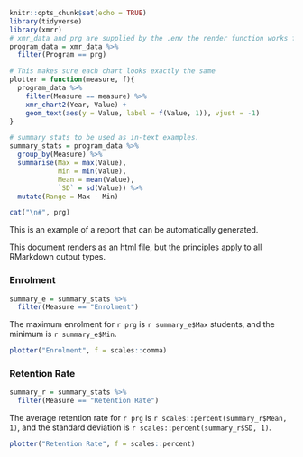 ```r
knitr::opts_chunk$set(echo = TRUE)
library(tidyverse)
library(xmrr)
# xmr_data and prg are supplied by the .env the render function works from
program_data = xmr_data %>% 
  filter(Program == prg)
```

```r
# This makes sure each chart looks exactly the same
plotter = function(measure, f){
  program_data %>% 
    filter(Measure == measure) %>% 
    xmr_chart2(Year, Value) + 
    geom_text(aes(y = Value, label = f(Value, 1)), vjust = -1)
}
```

```r
# summary stats to be used as in-text examples. 
summary_stats = program_data %>% 
  group_by(Measure) %>% 
  summarise(Max = max(Value), 
            Min = min(Value), 
            Mean = mean(Value),
            `SD` = sd(Value)) %>% 
  mutate(Range = Max - Min)
```

```r
cat("\n#", prg)
```

This is an example of a report that can be automatically generated. 

This document renders as an html file, but the principles apply to all RMarkdown output types. 

### Enrolment

```r
summary_e = summary_stats %>% 
  filter(Measure == "Enrolment")
```

The maximum enrolment for `r prg` is `r summary_e$Max` students, and the minimum is `r summary_e$Min`.

```r
plotter("Enrolment", f = scales::comma)
```

### Retention Rate

```r
summary_r = summary_stats %>% 
  filter(Measure == "Retention Rate")
```

The average retention rate for `r prg` is `r scales::percent(summary_r$Mean, 1)`, and the standard deviation is `r scales::percent(summary_r$SD, 1)`.

```r
plotter("Retention Rate", f = scales::percent)
```

